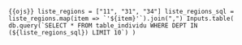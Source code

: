 ```{{ojs}}
liste_regions = ["11", "31", "34"]
liste_regions_sql = liste_regions.map(item => `'${item}'`).join(",")
Inputs.table(
    db.query(`SELECT * FROM table_individu WHERE DEPT IN (${liste_regions_sql}) LIMIT 10`)
)
```

